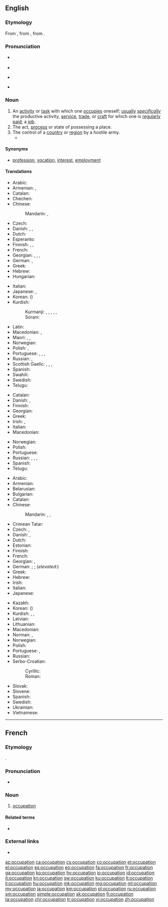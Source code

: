 ==English==

===Etymology===
From {{etyl|enm|en}} {{m|enm|occupacioun}}, from {{etyl|frm|en}} {{m|frm|occupation}}, from {{etyl|la|en}} {{m|la|[[occupātio]], [[occupātiōnem]]}}.

===Pronunciation===
* {{a|US}} {{IPA|/ɑkjuːpeɪʃən/|lang=en}}
* {{audio|en-us-occupation.ogg|Audio (US)|lang=en}}
* {{a|UK}} {{IPA|/ɒkjuːpeɪʃən/|lang=en}}
* {{rhymes|eɪʃən|lang=en}}

===Noun===
{{en-noun}}

# An [[activity]] or [[task]] with which one [[occupies]] oneself; [[usually]] ''[[specifically]]'' the productive activity, [[service]], [[trade]], or [[craft]] for which one is [[regularly]] [[paid]]; a [[job]].
# The act, [[process]] or state of possessing a place.
# The control of a [[country]] or [[region]] by a hostile army.
#* {{quote-journal
|date=April 23, 2012
|author=Angelique Chrisafis
|title=François Hollande on top but far right scores record result in French election
|work=the Guardian
|url=http://www.guardian.co.uk/world/2012/apr/23/francois-hollande-french-election
|page=
|passage=The lawyer and twice-divorced mother of three had presented herself as the modern face of her party, trying to strip it of unsavoury overtones after her father's convictions for saying the Nazi '''occupation''' of France was not "particularly inhumane".}}

====Synonyms====
* {{qualifier|activity with which one occupies oneself}} [[profession]], [[vocation]], [[interest]], [[employment]]

====Translations====
{{trans-top|activity or task with which one occupies oneself}}
* Arabic: {{t|ar|وَظِيفَة|f}}
* Armenian: {{t+|hy|զբաղմունք}}, {{qualifier|regularly paid}} {{t+|hy|աշխատանք}}
* Catalan: {{t+|ca|ocupació|f}}
* Chechen: {{t|ce|корматалла}}
* Chinese:
*: Mandarin: {{t+|cmn|職業|sc=Hani}}, {{t+|cmn|职业|tr=zhíyè|sc=Hani}}
* Czech: {{t+|cs|zaměstnání|n}}
* Danish: {{t+|da|arbejde|n}}, {{t|da|beskæftigelse|c}}, {{t+|da|erhverv|n}}
* Dutch: {{t+|nl|bezigheid|f}}
* Esperanto: {{t|eo|okupo}}
* Finnish: {{t+|fi|ammatti}}, {{t+|fi|työ}}, {{t|fi|ajanviete}}
* French: {{t+|fr|occupation|f}}
* Georgian: {{t|ka|საქმიანობა}}, {{t|ka|ხელობა}}, {{t|ka|პროფესია}}, {{t|ka|თავშესაქცევი}}
* German: {{t+|de|Beschäftigung|f}}, {{t+|de|Beruf|m}}
* Greek: {{t+|el|απασχόληση|f}}
* Hebrew: {{t|he|תעסוקה|tr=ta'asuka}}
* Hungarian: {{t+|hu|foglalkozás}}
{{trans-mid}}
* Italian: {{t+|it|occupazione|f}}
* Japanese: {{t+|ja|仕事|tr=しごと, shigoto}}, {{t+|ja|職業|tr=しょくぎょう, shokugyō}}
* Korean: {{t+|ko|직업|sc=Hang}} ({{t+|ko|職業|sc=Hani}})
* Kurdish:
*: Kurmanji: {{t+|ku|pîşe}}, {{t+|ku|meslek}}, {{t+|ku|mihne}}, {{t+|ku|hokar}}, {{t+|ku|kariyer}}, {{t+|ku|profesyon}}
*: Sorani: {{t|ckb|پیشە|tr=pîşe}}
* Latin: {{t|la|negotium}}
* Macedonian: {{t+|mk|зани́мање|n}}, {{t|mk|стру́ка|f}}
* Maori: {{t|mi|whakatāuteute}}, {{t|mi|umanga}} {{qualifier|profession}}, {{t|mi|mahi}} {{qualifier|job, employment}}
* Norwegian: {{t+|no|yrke|n}}
* Polish: {{t+|pl|zajęcie|n}}, {{t+|pl|zawód|m}}
* Portuguese: {{t+|pt|ocupação|f}}, {{t+|pt|serviço|m}}, {{t+|pt|emprego|m}}, {{t+|pt|trabalho|m}}
* Russian: {{t+|ru|заня́тие|n}}, {{t+|ru|профе́ссия|f}}
* Scottish Gaelic: {{t|gd|cosnadh|m}}, {{t+|gd|obair|f}}, {{t|gd|dreuchd|f}}, {{t|gd|gnìomhachd|f}}
* Spanish: {{t+|es|ocupación|f}}
* Swahili: {{t+|sw|shughuli}}
* Swedish: {{t+|sv|sysselsättning|c}}
* Telugu: {{t+|te|వృత్తి}}
{{trans-bottom}}

{{trans-top|act, process or state of possessing a place}}
* Catalan: {{t+|ca|ocupació|f}}
* Danish: {{t|da|besættelse|c}}, {{t|da|okkupation|c}}
* Finnish: {{t+|fi|omistus}}
* Georgian: {{t|ka|დაკავება}}
* Greek: {{t+|el|κατάληψη|f}}
* Irish: {{t|ga|lonnaíocht|f}}, {{t|ga|gabháil|m}}
* Italian: {{t+|it|occupazione|f}}
* Macedonian: {{t|mk|зазе́мање|n}}
{{trans-mid}}
* Norwegian: {{t|no|okkupasjon|m}}
* Polish: {{t+|pl|zajmowanie|n}}
* Portuguese: {{t+|pt|ocupação|f}}
* Russian: {{t+|ru|завладе́ние|n}}, {{t+|ru|заня́тие|n}}, {{t+|ru|занима́ние|n}}, {{t+|ru|оккупа́ция|f}}
* Spanish: {{t+|es|ocupación|f}}
* Telugu: {{t|te|ఆక్రమణం}}
{{trans-bottom}}

{{trans-top|control of a country or region by a hostile army}}
* Arabic: {{t|ar|اِحْتِلال|m}}
* Armenian: {{t|hy|օկուպացիա}}
* Belarusian: {{t|be|акупа́цыя|f}}
* Bulgarian: {{t+|bg|окупа́ция|f}}
* Catalan: {{t+|ca|ocupació|f}}
* Chinese:
*: Mandarin: {{t+|cmn|占領|sc=Hani}}, {{t+|cmn|占领|tr=zhànlǐng|sc=Hani}}, {{t|cmn|占用|tr=zhànyòng|sc=Hani}}
* Crimean Tatar: {{t|crh|işğal}}
* Czech: {{t|cs|obsazení|n}}, {{t|cs|okupace|f}}
* Danish: {{t|da|besættelse|c}}, {{t|da|okkupation|c}}
* Dutch: {{t+|nl|bezetting}}
* Estonian: {{t+|et|okupatsioon}}
* Finnish: {{t+|fi|miehitys}}
* French: {{t+|fr|occupation|f}}
* Georgian: {{t+|ka|ოკუპაცია}}, {{t|ka|დაპყრობა}}
* German: {{t+|de|Besatzung|f}}; {{t+|de|Besetzung|f}}; (''elevated:'') {{t+|de|Okkupation|f}}
* Greek: {{t+|el|κατοχή|f}}
* Hebrew: {{t|he|כיבוש|tr=kibush}}
* Irish: {{t|ga|gabháil|m}}
* Italian: {{t+|it|occupazione|f}}
* Japanese: {{t+|ja|占領|tr=せんりょう, senryō}}
{{trans-mid}}
* Kazakh: {{t|kk|оккупация|sc=Cyrl}}
* Korean: {{t+|ko|점령|sc=Kore}} ({{t+|ko|占領|sc=Kore}})
* Kurdish: {{t+|ku|dagirî|f}}, {{t+|ku|dagirkerî|f}}, {{t|ku|داگیری}}
* Latvian: {{t|lv|okupācija|f}}
* Lithuanian: {{t+|lt|okupacija|f}}
* Macedonian: {{t|mk|окупа́ција|f}}
* Norman: {{t|nrf|otchupâtiaon|f}} {{qualifier|Guernsey}}, {{t|nrf|otchupâtion|f}} {{qualifier|Jersey}}
* Norwegian: {{t|no|okkupasjon|m}}
* Polish: {{t+|pl|okupacja|f}}
* Portuguese: {{t+|pt|ocupação|f}}, {{t+|pt|tomada|f}}
* Russian: {{t+|ru|оккупа́ция|f}}
* Serbo-Croatian:
*: Cyrillic: {{t|sh|окупација|f|sc=Cyrl}}
*: Roman: {{t+|sh|okupacija|f}}
* Slovak: {{t|sk|okupácia|f}}
* Slovene: {{t|sl|okupacija|f}}
* Spanish: {{t+|es|ocupación|f}}
* Swedish: {{t+|sv|ockupation|c}}
* Ukrainian: {{t|uk|окупа́ція|f}}
* Vietnamese: {{t|vi|chiếm đóng|alt=sự chiếm đóng}}
{{trans-bottom}}

----

==French==

===Etymology===
{{borrowing|la|[[occupātio]], [[occupātiōnem]]|lang=fr}}.

===Pronunciation===
* {{audio|Fr-occupation.ogg|Audio|lang=fr}}

===Noun===
{{fr-noun|f}}

# [[#English|occupation]] {{gloss|the occupying of a territory; something that one spends one's time on, such as a job or a hobby; act of occupying, of being an occupant}}

====Related terms====
* {{l|fr|occuper}}

===External links===
* {{R:TLFi}}

[[az:occupation]]
[[ca:occupation]]
[[cs:occupation]]
[[co:occupation]]
[[et:occupation]]
[[el:occupation]]
[[es:occupation]]
[[eo:occupation]]
[[fa:occupation]]
[[fr:occupation]]
[[ga:occupation]]
[[ko:occupation]]
[[hy:occupation]]
[[io:occupation]]
[[id:occupation]]
[[it:occupation]]
[[kn:occupation]]
[[sw:occupation]]
[[ku:occupation]]
[[lt:occupation]]
[[li:occupation]]
[[hu:occupation]]
[[mk:occupation]]
[[mg:occupation]]
[[ml:occupation]]
[[my:occupation]]
[[ja:occupation]]
[[km:occupation]]
[[pl:occupation]]
[[ru:occupation]]
[[sm:occupation]]
[[simple:occupation]]
[[sk:occupation]]
[[fi:occupation]]
[[ta:occupation]]
[[chr:occupation]]
[[tr:occupation]]
[[vi:occupation]]
[[zh:occupation]]